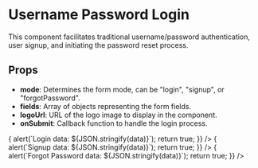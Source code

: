 
<Meta title="Username Password Authentication" component={AuthPage} />

# Username Password Login

This component facilitates traditional username/password authentication, user signup, and initiating the password reset process.

## Props

- **mode**: Determines the form mode, can be "login", "signup", or "forgotPassword".
- **fields**: Array of objects representing the form fields.
- **logoUrl**: URL of the logo image to display in the component.
- **onSubmit**: Callback function to handle the login process.

<Canvas>
  <Story name="Login Mode">
    <AuthPage
      mode="login"
      fields={[{ label: 'Username', type: 'text' }, { label: 'Password', type: 'password' }]}
      logoUrl="https://via.placeholder.com/150"
      onSubmit={(data) => { alert(`Login data: ${JSON.stringify(data)}`); return true; }}
    />
  </Story>
</Canvas>

<Canvas>
  <Story name="Signup Mode">
    <AuthPage
      mode="signup"
      fields={[{ label: 'Username', type: 'text' }, { label: 'Password', type: 'password' }, { label: 'Email', type: 'email' }]}
      logoUrl="https://via.placeholder.com/150"
      onSubmit={(data) => { alert(`Signup data: ${JSON.stringify(data)}`); return true; }}
    />
  </Story>
</Canvas>

<Canvas>
  <Story name="Forgot Password Mode">
    <AuthPage
      mode="forgotPassword"
      fields={[{ label: 'Email', type: 'email' }]}
      logoUrl="https://via.placeholder.com/150"
      onSubmit={(data) => { alert(`Forgot Password data: ${JSON.stringify(data)}`); return true; }}
    />
  </Story>
</Canvas>
